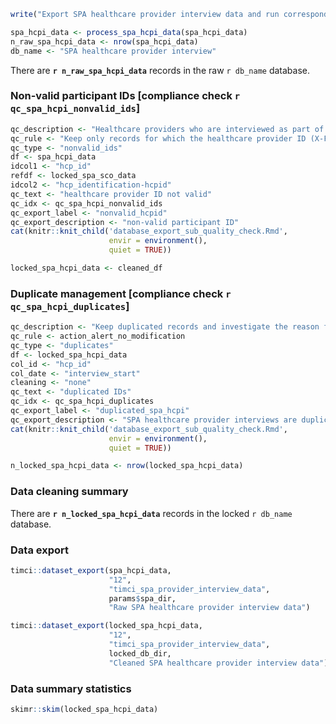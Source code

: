 ```r
write("Export SPA healthcare provider interview data and run corresponding quality checks", stderr())
```

```r
spa_hcpi_data <- process_spa_hcpi_data(spa_hcpi_data)
n_raw_spa_hcpi_data <- nrow(spa_hcpi_data)
db_name <- "SPA healthcare provider interview"
```

There are **`r n_raw_spa_hcpi_data`** records in the raw `r db_name` database.

### Non-valid participant IDs [compliance check `r qc_spa_hcpi_nonvalid_ids`]\n\n

```r
qc_description <- "Healthcare providers who are interviewed as part of the SPA should have been observed during their consultation. If there is no observation recorded for a provider, their ID is considered as non-valid."
qc_rule <- "Keep only records for which the healthcare provider ID (X-Fxxxx-Hxx) has been found in the locked SPA sick child observation database."
qc_type <- "nonvalid_ids"
df <- spa_hcpi_data
idcol1 <- "hcp_id"
refdf <- locked_spa_sco_data
idcol2 <- "hcp_identification-hcpid"
qc_text <- "healthcare provider ID not valid"
qc_idx <- qc_spa_hcpi_nonvalid_ids
qc_export_label <- "nonvalid_hcpid"
qc_export_description <- "non-valid participant ID"
cat(knitr::knit_child('database_export_sub_quality_check.Rmd',
                      envir = environment(),
                      quiet = TRUE))
```

```r
locked_spa_hcpi_data <- cleaned_df
```

### Duplicate management [compliance check `r qc_spa_hcpi_duplicates`]\n\n

```r
qc_description <- "Keep duplicated records and investigate the reason for duplicates."
qc_rule <- action_alert_no_modification
qc_type <- "duplicates"
df <- locked_spa_hcpi_data
col_id <- "hcp_id"
col_date <- "interview_start"
cleaning <- "none"
qc_text <- "duplicated IDs"
qc_idx <- qc_spa_hcpi_duplicates
qc_export_label <- "duplicated_spa_hcpi"
qc_export_description <- "SPA healthcare provider interviews are duplicated"
cat(knitr::knit_child('database_export_sub_quality_check.Rmd',
                      envir = environment(),
                      quiet = TRUE))
```

```r
n_locked_spa_hcpi_data <- nrow(locked_spa_hcpi_data)
```

### Data cleaning summary\n\n

There are **`r n_locked_spa_hcpi_data`** records in the locked `r db_name` database.

### Data export\n\n

```r
timci::dataset_export(spa_hcpi_data,
                      "12",
                      "timci_spa_provider_interview_data",
                      params$spa_dir,
                      "Raw SPA healthcare provider interview data")
```

```r
timci::dataset_export(locked_spa_hcpi_data,
                      "12",
                      "timci_spa_provider_interview_data",
                      locked_db_dir,
                      "Cleaned SPA healthcare provider interview data")
```

### Data summary statistics\n\n

```r
skimr::skim(locked_spa_hcpi_data)
```
